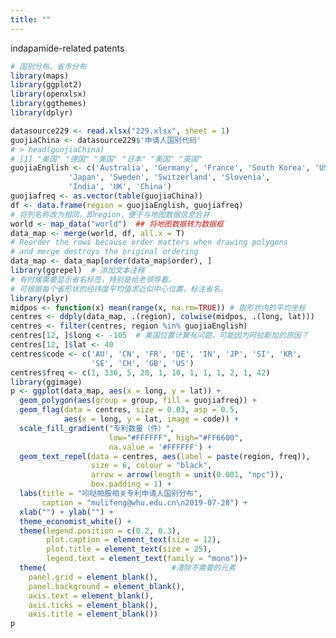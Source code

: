```yaml
---
title: ""
---
```


indapamide-related patents

```r
# 国别分布、省市分布
library(maps)
library(ggplot2)
library(openxlsx)
library(ggthemes)
library(dplyr)

datasource229 <- read.xlsx("229.xlsx", sheet = 1)
guojiaChina <- datasource229$'申请人国别代码'
# > head(guojiaChina)
# [1] "美国" "德国" "美国" "日本" "美国" "英国"
guojiaEnglish <- c('Australia', 'Germany', 'France', 'South Korea', 'USA',
             'Japan', 'Sweden', 'Switzerland', 'Slovenia',
             'India', 'UK', 'China')
guojiafreq <- as.vector(table(guojiaChina))
df <- data.frame(region = guojiaEnglish, guojiafreq) 
# 将列名称改为相同，即region，便于与地图数据信息合并
world <- map_data("world")  ## 将地图数据转为数据框
data_map <- merge(world, df, all.x = T)
# Reorder the rows because order matters when drawing polygons
# and merge destroys the original ordering
data_map <- data_map[order(data_map$order), ]
library(ggrepel)  # 添加文本注释
# 有时候需要显示省名标签，特别是给老领导看。
# 可根据每个省形状的经纬度平均值求近似中心位置，标注省名。
library(plyr)
midpos <- function(x) mean(range(x, na.rm=TRUE)) # 取形状内的平均坐标
centres <- ddply(data_map, .(region), colwise(midpos, .(long, lat)))
centres <- filter(centres, region %in% guojiaEnglish)
centres[12, ]$long <- -105  # 美国位置计算有问题，可能因为阿拉斯加的原因？
centres[12, ]$lat <- 40
centres$code <- c('AU', 'CN', 'FR', 'DE', 'IN', 'JP', 'SI', 'KR',
                  'SE', 'CH', 'GB', 'US')
centres$freq <- c(1, 136, 5, 28, 1, 10, 1, 1, 1, 2, 1, 42)
library(ggimage)
p <- ggplot(data_map, aes(x = long, y = lat)) +
  geom_polygon(aes(group = group, fill = guojiafreq)) +
  geom_flag(data = centres, size = 0.03, asp = 0.5,
            aes(x = long, y = lat, image = code)) +
  scale_fill_gradient("专利数量（件）", 
                      low="#FFFFFF", high="#FF6600",
                      na.value = '#FFFFFF') +
  geom_text_repel(data = centres, aes(label = paste(region, freq)), 
                  size = 6, colour = "black",
                  arrow = arrow(length = unit(0.001, "npc")),
                  box.padding = 1) +
  labs(title = "吲哒帕胺相关专利申请人国别分布", 
       caption = "mulifeng@whu.edu.cn\n2019-07-28") +
  xlab("") + ylab("") +
  theme_economist_white() +
  theme(legend.position = c(0.2, 0.3), 
        plot.caption = element_text(size = 12), 
        plot.title = element_text(size = 25),
        legend.text = element_text(family = "mono"))+
  theme(                            #清除不需要的元素
    panel.grid = element_blank(),
    panel.background = element_blank(),
    axis.text = element_blank(),
    axis.ticks = element_blank(),
    axis.title = element_blank())
p
```
